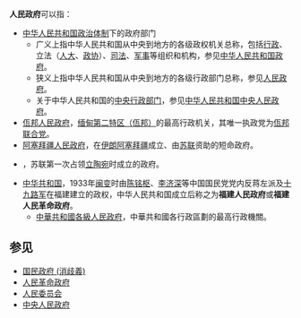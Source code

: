 '''人民政府'''可以指：

* [[中华人民共和国政治|中华人民共和国政治体制]]下的政府部门
** 广义上指中华人民共和国从中央到地方的各级政权机关总称，包括[[中华人民共和国政府|行政]]、立法（[[人民代表大会制度|人大]]、[[中国人民政治协商会议|政协]]）、[[中华人民共和国司法体制|司法]]、[[中华人民共和国军事|军事]]等组织和机构，参见[[中华人民共和国政府|中华人民共和国政府]]。
** 狭义上指中华人民共和国从中央到地方的各级行政部门总称，参见[[人民政府|人民政府]]。
** 关于中华人民共和国的[[中央政府|中央行政部门]]，参见[[中华人民共和国中央人民政府|中华人民共和国中央人民政府]]。
*  [[佤邦人民政府|佤邦人民政府]]，[[佤邦|缅甸第二特区（佤邦）]]的最高行政机关，其唯一执政党为[[佤邦聯合黨|佤邦联合党]]。
* [[阿塞拜疆人民政府|阿塞拜疆人民政府]]，在[[伊朗阿塞拜疆|伊朗阿塞拜疆]]成立、由[[苏联|苏联]]资助的短命政府。
* {{link-en|立陶宛人民政府|People's Government of Lithuania}}，苏联第一次占领[[立陶宛|立陶宛]]时成立的政府。
* [[中华共和国|中华共和国]]，1933年[[闽变|闽变]]时由[[陈铭枢|陈铭枢]]、[[李济深|李济深]]等中国国民党党内反蒋左派及[[国民政府军第十九路军|十九路军]]在福建建立的政权，中华人民共和国成立后称之为'''福建人民政府'''或'''福建人民革命政府'''。
** [[中華共和國#政府|中華共和國各級人民政府]]，中華共和國各行政區劃的最高行政機關。

== 参见 ==
* [[国民政府_(消歧義)|国民政府 (消歧義)]]
* [[人民革命政府|人民革命政府]]
* [[人民委员会|人民委员会]]
* [[中央人民政府|中央人民政府]]

{{disambig|cat=四字组织机构消歧义}}